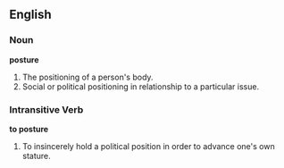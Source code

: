 == English ==
=== Noun ===
'''posture'''
#The positioning of a person's body.
#Social or political positioning in relationship to a particular issue.

=== Intransitive Verb ===
'''to posture'''
#To insincerely hold a political position in order to advance one's own stature.
